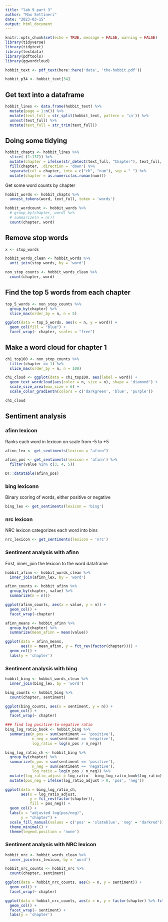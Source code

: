 ```yaml
---
title: "lab 9 part 3"
author: "Max Settineri"
date: "2023-03-15"
output: html_document
---
```


```r
knitr::opts_chunk$set(echo = TRUE, message = FALSE, warning = FALSE)
library(tidyverse)
library(tidytext)
library(textdata)
library(pdftools)
library(ggwordcloud)
```

```r
hobbit_text <- pdf_text(here::here('data', 'the-hobbit.pdf'))

hobbit_p34 <- hobbit_text[34]
```


## Get text into a dataframe

```r
hobbit_lines <- data.frame(hobbit_text) %>% 
  mutate(page = 1:n()) %>%
  mutate(text_full = str_split(hobbit_text, pattern = '\n')) %>% 
  unnest(text_full) %>% 
  mutate(text_full = str_trim(text_full))
```

## Doing some tidying

```r
hobbit_chapts <- hobbit_lines %>% 
  slice(-(1:137)) %>% 
  mutate(chapter = ifelse(str_detect(text_full, "Chapter"), text_full, NA)) %>% 
  fill(chapter, .direction = 'down') %>% 
  separate(col = chapter, into = c("ch", "num"), sep = " ") %>% 
  mutate(chapter = as.numeric(as.roman(num)))
```

Get some word counts by chapter

```r
hobbit_words <- hobbit_chapts %>% 
  unnest_tokens(word, text_full, token = 'words') 

hobbit_wordcount <- hobbit_words %>% 
  # group_by(chapter, word) %>% 
  # summarize(n = n())
  count(chapter, word)
```

## Remove stop words

```r
x <- stop_words

hobbit_words_clean <- hobbit_words %>% 
  anti_join(stop_words, by = 'word')

non_stop_counts <- hobbit_words_clean %>% 
  count(chapter, word)
```

## Find the top 5 words from each chapter

```r
top_5_words <- non_stop_counts %>% 
  group_by(chapter) %>% 
  slice_max(order_by = n, n = 5)

ggplot(data = top_5_words, aes(x = n, y = word)) +
  geom_col(fill = "blue") +
  facet_wrap(~ chapter, scales = "free")
```

## Make a word cloud for chapter 1

```r
ch1_top100 <- non_stop_counts %>% 
  filter(chapter == 1) %>% 
  slice_max(order_by = n, n = 100)

ch1_cloud <- ggplot(data = ch1_top100, aes(label = word)) +
  geom_text_wordcloud(aes(color = n, size = n), shape = 'diamond') +
  scale_size_area(max_size = 6) +
  scale_color_gradientn(colors = c('darkgreen', 'blue', 'purple'))

ch1_cloud
```

## Sentiment analysis

### afinn lexicon

Ranks each word in lexicon on scale from -5 to +5

```r
afinn_lex <- get_sentiments(lexicon = "afinn")

afinn_pos <- get_sentiments(lexicon = 'afinn') %>% 
  filter(value %in% c(3, 4, 5))

DT::datatable(afinn_pos)

```

### bing lexiconn

Binary scoring of words, either positive or negative

```r
bing_lex <- get_sentiments(lexicon = 'bing')
```

### nrc lexicon

NRC lexicon categorizes each word into bins

```r
nrc_lexicon <- get_sentiments(lexicon = 'nrc')
```

### Sentiment analysis with afinn

First, inner_join the lexicon to the word dataframe

```r
hobbit_afinn <- hobbit_words_clean %>% 
  inner_join(afinn_lex, by = 'word')

afinn_counts <- hobbit_afinn %>% 
  group_by(chapter, value) %>% 
  summarize(n = n())

ggplot(afinn_counts, aes(x = value, y = n)) +
  geom_col() +
  facet_wrap(~chapter)

afinn_means <- hobbit_afinn %>% 
  group_by(chapter) %>% 
  summarize(mean_afinn = mean(value))

ggplot(data = afinn_means,
       aes(x = mean_afinn, y = fct_rev(factor(chapter)))) +
  geom_col() +
  labs(y = 'chapter')
```

### Sentiment analysis with bing

```r
hobbit_bing <- hobbit_words_clean %>% 
  inner_join(bing_lex, by = 'word')

bing_counts <- hobbit_bing %>% 
  count(chapter, sentiment)

ggplot(bing_counts, aes(x = sentiment, y = n)) +
  geom_col() +
  facet_wrap(~ chapter)

### find log positive-to-negative ratio
bing_log_ratio_book <- hobbit_bing %>% 
  summarize(n_pos = sum(sentiment == 'positive'),
            n_neg = sum(sentiment == 'negative'),
            log_ratio = log(n_pos / n_neg))

bing_log_ratio_ch <- hobbit_bing %>% 
  group_by(chapter) %>% 
  summarize(n_pos = sum(sentiment == 'positive'),
            n_neg = sum(sentiment == 'negative'),
            log_ratio = log(n_pos / n_neg)) %>% 
  mutate(log_ratio_adjust = log_ratio - bing_log_ratio_book$log_ratio) %>% 
  mutate(pos_neg = ifelse(log_ratio_adjust > 0, 'pos', 'neg'))

ggplot(data = bing_log_ratio_ch,
       aes(x = log_ratio_adjust,
           y = fct_rev(factor(chapter)),
           fill = pos_neg)) +
  geom_col() +
  labs(x = "adjusted log(pos/neg)",
       y = "chapter") +
  scale_fill_manual(values = c('pos' = 'slateblue', 'neg' = 'darkred')) +
  theme_minimal() +
  theme(legend.position = 'none')
```

### Sentiment analysis with NRC lexicon

```r
hobbit_nrc <- hobbit_words_clean %>% 
  inner_join(nrc_lexicon, by = 'word')

hobbit_nrc_counts <- hobbit_nrc %>% 
  count(chapter, sentiment)

ggplot(data = hobbit_nrc_counts, aes(x = n, y = sentiment)) +
  geom_col() +
  facet_wrap(~ chapter)

ggplot(data = hobbit_nrc_counts, aes(x = n, y = factor(chapter) %>% fct_rev())) +
  geom_col() +
  facet_wrap(~ sentiment) +
  labs(y = 'chapter')
```

